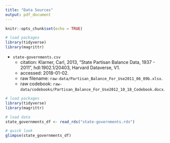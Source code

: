 ```yaml
---
title: "Data Sources"
output: pdf_document
---
```


```r
knitr::opts_chunk$set(echo = TRUE)
```
```r
# load packages
library(tidyverse)
library(magrittr)
```

- `state-governments.csv`
    - citation: Klarner, Carl, 2013, "State Partisan Balance Data, 1937 - 2011", hdl:1902.1/20403, Harvard Dataverse, V1. 
    - accessed: 2018-01-02. 
    - raw filename: `raw-data/Partisan_Balance_For_Use2011_06_09b.xlsx`.
    - raw codebook: `raw-data/codebooks/Partisan_Balance_For_Use2012_10_18_Codebook.docx`.


```r
# load packages
library(tidyverse)
library(magrittr)

# load data
state_governments_df <- read_rds("state-governments.rds")

# quick look
glimpse(state_governments_df)
```
